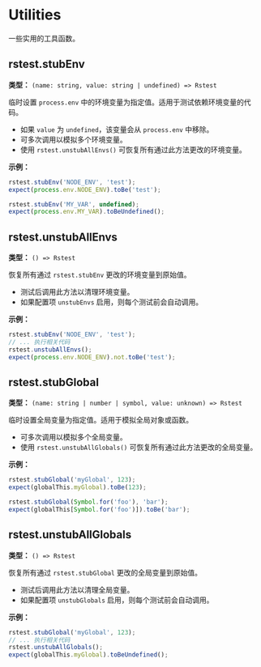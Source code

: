 # Utilities

一些实用的工具函数。

## rstest.stubEnv

**类型：** `(name: string, value: string | undefined) => Rstest`

临时设置 `process.env` 中的环境变量为指定值。适用于测试依赖环境变量的代码。

- 如果 `value` 为 `undefined`，该变量会从 `process.env` 中移除。
- 可多次调用以模拟多个环境变量。
- 使用 `rstest.unstubAllEnvs()` 可恢复所有通过此方法更改的环境变量。

**示例：**

```ts
rstest.stubEnv('NODE_ENV', 'test');
expect(process.env.NODE_ENV).toBe('test');

rstest.stubEnv('MY_VAR', undefined);
expect(process.env.MY_VAR).toBeUndefined();
```

## rstest.unstubAllEnvs

**类型：** `() => Rstest`

恢复所有通过 `rstest.stubEnv` 更改的环境变量到原始值。

- 测试后调用此方法以清理环境变量。
- 如果配置项 `unstubEnvs` 启用，则每个测试前会自动调用。

**示例：**

```ts
rstest.stubEnv('NODE_ENV', 'test');
// ... 执行相关代码
rstest.unstubAllEnvs();
expect(process.env.NODE_ENV).not.toBe('test');
```

## rstest.stubGlobal

**类型：** `(name: string | number | symbol, value: unknown) => Rstest`

临时设置全局变量为指定值。适用于模拟全局对象或函数。

- 可多次调用以模拟多个全局变量。
- 使用 `rstest.unstubAllGlobals()` 可恢复所有通过此方法更改的全局变量。

**示例：**

```ts
rstest.stubGlobal('myGlobal', 123);
expect(globalThis.myGlobal).toBe(123);

rstest.stubGlobal(Symbol.for('foo'), 'bar');
expect(globalThis[Symbol.for('foo')]).toBe('bar');
```

## rstest.unstubAllGlobals

**类型：** `() => Rstest`

恢复所有通过 `rstest.stubGlobal` 更改的全局变量到原始值。

- 测试后调用此方法以清理全局变量。
- 如果配置项 `unstubGlobals` 启用，则每个测试前会自动调用。

**示例：**

```ts
rstest.stubGlobal('myGlobal', 123);
// ... 执行相关代码
rstest.unstubAllGlobals();
expect(globalThis.myGlobal).toBeUndefined();
```
